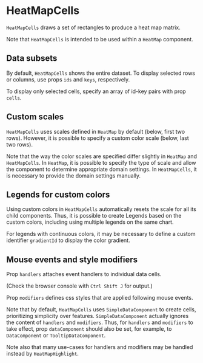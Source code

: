 
# HeatMapCells

<Meta of={HeatMapCellsStories} />

`HeatMapCells` draws a set of rectangles to produce a heat map matrix.

<ArgTypes of={HeatMapCellsStories} />

Note that `HeatMapCells` is intended to be used within a `HeatMap` component.

## Data subsets

By default, `HeatMapCells` shows the entire dataset.
To display selected rows or columns, use props `ids` and `keys`, respectively.

<Canvas of={HeatMapCellsStories.SelectedIds} />
<Canvas of={HeatMapCellsStories.SelectedKeys} />

To display only selected cells, specify an array of id-key pairs with prop `cells`.

<Canvas of={HeatMapCellsStories.SelectedCells} />

## Custom scales

`HeatMapCells` uses scales defined in `HeatMap` by default (below, first two rows).
However, it is possible to specify a custom color scale (below, last two rows).

<Canvas of={HeatMapCellsStories.CustomScales} />

Note that the way the color scales are specified differ slightly in `HeatMap` and `HeatMapCells`.
In `HeatMap`, it is possible to specify the type of scale and allow the component to determine appropriate domain settings.
In `HeatMapCells`, it is necessary to provide the domain settings manually.

## Legends for custom colors

Using custom colors in `HeatMapCells` automatically resets the scale for all its child components.
Thus, it is possible to create Legends based on the custom colors, including using multiple legends on the same chart.

<Canvas of={HeatMapCellsStories.CustomLegends} />

For legends with continuous colors,
it may be necessary to define a custom identifier `gradientId` to display the color gradient.

## Mouse events and style modifiers

Prop `handlers` attaches event handlers to individual data cells.

<Canvas of={HeatMapCellsStories.MouseClick} />

(Check the browser console with `Ctrl Shift J` for output.)

Prop `modifiers` defines css styles that are applied following mouse events.

<Canvas of={HeatMapCellsStories.StyleModifiers} />

Note that by default, `HeatMapCells` uses `SimpleDataComponent` to create cells, prioritizing simplicity over features.
`SimpleDataComponent` actually ignores the content of `handlers` and `modifiers`.
Thus, for `handlers` and `modifiers` to take effect, prop `dataComponent` should also be set, for example,
to `DataComponent` or `TooltipDataComponent`.

Note also that many use-cases for handlers and modifiers may be handled instead by `HeatMapHighlight`.
